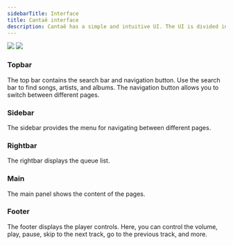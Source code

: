 ```yaml
---
sidebarTitle: Interface
title: Cantaê interface
description: Cantaê has a simple and intuitive UI. The UI is divided into multiple sections
---
```



<Frame caption="Understanding the user interface">
  <img className="block border border-black/5 rounded-md dark:border-white/5 dark:hidden" src="/assets/images/interface-light.png" />
  <img className="hidden border border-black/5 rounded-md dark:border-white/5 dark:block" src="/assets/images/interface-dark.png" />
</Frame>

### Topbar

The top bar contains the search bar and navigation button. Use the search bar to find songs, artists, and albums. The navigation button allows you to switch between different pages.

### Sidebar

The sidebar provides the menu for navigating between different pages.

### Rightbar

The rightbar displays the queue list.

### Main

The main panel shows the content of the pages.

### Footer

The footer displays the player controls. Here, you can control the volume, play, pause, skip to the next track, go to the previous track, and more.